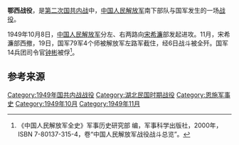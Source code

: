 {{Infobox Military Conflict
|campaign=
|image=
|caption=
|conflict=鄂西战役
|date=1949年10月8日－11月25日
|place=[[湖北省|湖北省]]西部[[宣恩县|宣恩]]、[[咸丰县|咸丰]]等县，[[四川省|四川省]]南部地区
|result={{PLA}}胜利
|combatant1=[[中国人民解放军第四野战军|中国人民解放军第四野战军]]50军{{small|（國軍改編）}}，42、47军主力<br />湖北军区独立第1、2师<br />[[中国人民解放军第二野战军|中国人民解放军第二野战军]]第3兵团主力
|combatant2=国军川湘鄂绥靖公署主任宋希濂部第14兵团15、79军，第20兵团2、124及118、127军和川军40、41军
|commander1=[[林彪|林彪]]
|commander2=[[宋希濂|宋希濂]]
|strength1={{cn|100万}}
|strength2={{cn|15万}}
|casualties1=
|casualties2=2.3万余<ref name="军事科学" />
|}}

'''鄂西战役'''，是[[第二次国共内战|第二次国共内战]]中，[[中国人民解放军|中国人民解放军]]南下部队与国军发生的一场[[战役|战役]]。

1949年10月8日，[[中国人民解放军|中国人民解放军]]分左、右两路向[[宋希濂|宋希濂]]部发起进攻。11月，宋希濂部西撤，19日，国军79军4个师被解放军左路军截住，经6日战斗被全歼。国军14兵团司令官[[钟彬|钟彬]]被俘<ref name="军事科学">《中国人民解放军全史》军事历史研究部 编，军事科学出版社，2000年，ISBN 7-80137-315-4，卷“中国人民解放军战役战斗总览”。</ref>。

== 参考来源 ==
{{reflist}}

{{第二次国共内战}}

[[Category:1949年国共内战战役|Category:1949年国共内战战役]] 
[[Category:湖北民国时期战役|Category:湖北民国时期战役]]
[[Category:恩施军事史|Category:恩施军事史]]
[[Category:1949年10月|Category:1949年10月]]
[[Category:1949年11月|Category:1949年11月]]